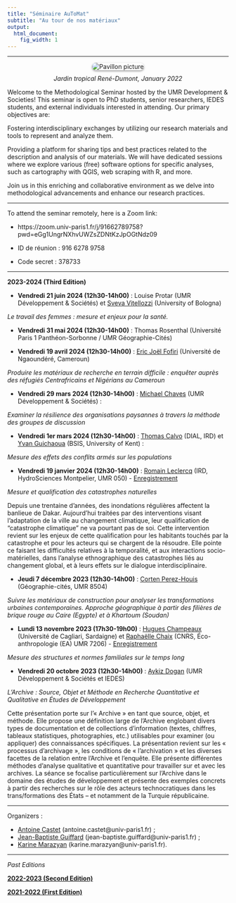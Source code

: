 ```yaml
---
title: "Séminaire AuToMat"
subtitle: "Au tour de nos matériaux"
output:
  html_document:
    fig_width: 1
---
```



<link rel="shortcut icon" href="favicon.ico">


----


<!---

<img src="images/pavillon_Indochine.jpg" align="right" width="440px"/>


<br clear="left"/>

![](images/pavillon_indo_modif.jpg)
--->

<style>
figure {
  text-align: center;
}

figcaption {
  margin-top: 10px;
}
</style>

<style>
  .rounded-image {
    border-radius: 10px; /* Ajoute des coins arrondis de 10 pixels */
    box-shadow: 0px 2px 4px rgba(0, 0, 0, 0.4); /* Ajoute une ombre de 2 pixels de hauteur et 4 pixels de flou */
  }
</style>

<p>
<div class="row">
<figure>
  <img alt="Pavillon picture" src="images/pavillon_Indochine - Copie1.jpg" class="rounded-image"/>
  <figcaption> <i>Jardin tropical René-Dumont, January 2022 </i> </figcaption>
</figure>
</div>
</p>

Welcome to the Methodological Seminar hosted by the UMR Development & Societies! This seminar is open to PhD students, senior researchers, IEDES students, and external individuals interested in attending. Our primary objectives are:

Fostering interdisciplinary exchanges by utilizing our research materials and tools to represent and analyze them.

Providing a platform for sharing tips and best practices related to the description and analysis of our materials. We will have dedicated sessions where we explore various (free) software options for specific analyses, such as cartography with QGIS, web scraping with R, and more.

Join us in this enriching and collaborative environment as we delve into methodological advancements and enhance our research practices.

-----

To attend the seminar remotely, here is a Zoom link:

- https://zoom.univ-paris1.fr/j/91662789758?pwd=eGg1UngrNXhvUWZsZDNtKzJpOGtNdz09

- ID de réunion : 916 6278 9758

- Code secret : 378733

----

**2023-2024 (Third Edition)**

- **Vendredi 21 juin 2024 (12h30-14h00)** : Louise Protar (UMR Développement & Sociétés) et [Sveva Vitellozzi](https://sites.google.com/view/svevavitellozzi) (University of Bologna) 

*Le travail des femmes : mesure et enjeux pour la santé.*

- **Vendredi 31 mai 2024 (12h30-14h00)** : Thomas Rosenthal (Université Paris 1 Panthéon-Sorbonne / UMR Géographie-Cités)

- **Vendredi 19 avril 2024 (12h30-14h00)** : [Eric Joël Fofiri](https://www.researchgate.net/profile/Eric-Fofiri-Nzossie) (Université de Ngaoundéré, Cameroun) 

*Produire les matériaux de recherche en terrain difficile : enquêter auprès des réfugiés Centrafricains et Nigérians au Cameroun*

- **Vendredi 29 mars 2024 (12h30-14h00)** : [Michael Chaves](https://www.researchgate.net/profile/Michael-Chaves) (UMR Développement & Sociétés) : 

*Examiner la résilience des organisations paysannes à travers la méthode des groupes de discussion*


- **Vendredi 1er mars 2024 (12h30-14h00)** : [Thomas Calvo](https://www.thomascalvo.com/) (DIAL, IRD) et [Yvan Guichaoua](https://www.kent.ac.uk/brussels/people/2614/guichaoua-yvan) (BSIS, University of Kent) : 

*Mesure des effets des conflits armés sur les populations*


<!---

https://youtu.be/IzpMmd4i_Wc
--->

- **Vendredi 19 janvier 2024 (12h30-14h00)** : [Romain Leclercq](https://alter.univ-paris8.fr/_leclercq-romain_) (IRD, HydroSciences Montpelier, UMR 050) - [Enregistrement](https://youtu.be/BMGHU7fPazY)

*Mesure et qualification des catastrophes naturelles*

Depuis une trentaine d'années, des inondations régulières affectent la banlieue de Dakar. Aujourd'hui traitées par des interventions visant l'adaptation de la ville au changement climatique, leur qualification de "catastrophe climatique" ne va pourtant pas de soi. Cette intervention revient sur les enjeux de cette qualification pour les habitants touchés par la catastrophe et pour les acteurs qui se chargent de la résoudre. Elle pointe ce faisant les difficultés relatives à la temporalité, et aux interactions socio-matérielles, dans l'analyse ethnographique des catastrophes liés au changement global, et à leurs effets sur le dialogue interdisciplinaire. 

- **Jeudi 7 décembre 2023 (12h30-14h00)** : [Corten Perez-Houis](https://geographie-cites.cnrs.fr/membres/corten-perez-houis/) (Géographie-cités, UMR 8504)

*Suivre les matériaux de construction pour analyser les transformations urbaines contemporaines. Approche géographique à partir des filières de brique rouge au Caire (Egypte) et à Khartoum (Soudan)*


- **Lundi 13 novembre 2023 (17h30-19h00)** : [Hugues Champeaux](https://sites.google.com/view/hugchampeaux/home?authuser=0) (Université de Cagliari, Sardaigne) et [Raphaëlle Chaix](https://www.ecoanthropologie.fr/fr/annuaire/chaix-raphaelle-6056) (CNRS, Éco-anthropologie (EA) UMR 7206) - [Enregistrement](https://www.youtube.com/watch?v=skADIe5xVS8)

*Mesure des structures et normes familiales sur le temps long*

- **Vendredi 20 octobre 2023 (12h30-14h00)** : [Aykiz Dogan](https://www.researchgate.net/profile/Aykiz-Dogan) (UMR Développement & Sociétés et IEDES)

*L'Archive : Source, Objet et Méthode en Recherche Quantitative et Qualitative en Études de Développement*

Cette présentation porte sur l’« Archive » en tant que source, objet, et méthode. Elle propose une définition large de l’Archive englobant divers types de documentation et de collections d’information (textes, chiffres, tableaux statistiques, photographies, etc.) utilisables pour examiner (ou appliquer) des connaissances spécifiques. La présentation revient sur les « processus d’archivage », les conditions de « l’archivation » et les diverses facettes de la relation entre l’Archive et l’enquête. Elle présente différentes méthodes d’analyse qualitative et quantitative pour travailler sur et avec les archives. La séance se focalise particulièrement sur l’Archive dans le domaine des études de développement et présente des exemples concrets à partir des recherches sur le rôle des acteurs technocratiques dans les trans/formations des États – et notamment de la Turquie républicaine.

----

Organizers :

- [Antoine Castet](https://sites.google.com/view/antoinecastet) (antoine.castet@univ-paris1.fr) ; 
- [Jean-Baptiste Guiffard](https://jeanbaptisteguiffard.github.io/) (jean-baptiste.guiffard@univ-paris1.fr) ; 
- [Karine Marazyan](https://sites.google.com/site/karinemarazyan/index) (karine.marazyan@univ-paris1.fr).

----

*Past Editions*

[**2022-2023 (Second Edition)**](https://jeanbaptisteguiffard.github.io/automat_2023.html)

[**2021-2022 (First Edition)**](https://jeanbaptisteguiffard.github.io/automat_2022.html)

